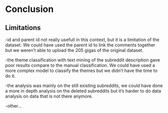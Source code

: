 # Conclusion

## Limitations

-id and parent id not really usefull in this context, but it is a limitation of the dataset. We could have used the parent id to link the comments together but we weren't able to upload the 205 gigas of the original dataset.

-the theme classification with text mining of the subreddit description gave poor results compare to the manual classification. We could have used a more complex model to classify the themes but we didn't have the time to do it.

-the analysis was mainly on the still existing subreddits, we could have done a more in depth analysis on the deleted subreddits but it's harder to do data analysis on data that is not there anymore.

-other...